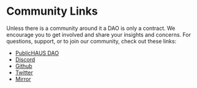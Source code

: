 # Community Links

Unless there is a community around it a DAO is only a contract. We encourage you to get involved and share your insights and concerns. For questions, support, or to join our community, check out these links:

- [PublicHAUS DAO](https://admin.daohaus.club/#/molochv3/0xa/0xf5d6b637a9185707f52d40d452956ca49018247a)
- [Discord](https://discord.gg/jJ523Cp6)
- [Github](https://github.com/HausDAO)
- [Twitter](https://twitter.com/daohaus)
- [Mirror](https://daohaus.mirror.xyz/)
